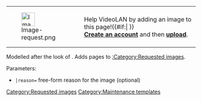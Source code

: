 {| class="widebox center noprint" style="padding:0;"
|style="padding:0;"|[[File:Image-request.png|36px|alt=|link=:Category:Requested images]]
|style="padding:0;"|Help VideoLAN by adding an image to this page!{{#if:{{{reason|}}}|&#32;'''{{ucfirst:{{{reason}}}}}'''}}<br />'''[[Special:CreateAccount|Create an account]]''' and then '''[[Special:Upload|upload]]'''.
|}<includeonly>
[[Category:Requested images]]</includeonly><noinclude>

Modelled after the look of {{tl|Stub}}. Adds pages to [[:Category:Requested images]].

Parameters:
* <code><nowiki>|reason=</nowiki></code> free-form reason for the image (optional)

[[Category:Maintenance templates]]</noinclude>